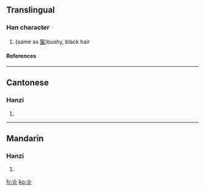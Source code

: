 ==Translingual==
===Han character===
{{Han char|rn=9|rad=人|as=03|sn=5|four=|canj=人竹竹竹 (OHHH)}}
# (same as [[鬒]])bushy, black hair
====References====
{{Han ref|kx=0092.110|hdz=10111.090|uh=3431|ud=13361}}

----
==Cantonese==
===Hanzi===
{{yue-hanzi|jyut=|y=cha5, chaan2 dou3 jaan2}}
# {{defn|Cantonese}}

----
==Mandarin==
===Hanzi===
{{cmn-hanzi|pin=[[zhěn]] ([[zhen3]])|wg=chen<sup>3</sup>}}
# {{defn|Mandarin}}

[[fr:㐱]]
[[ko:㐱]]